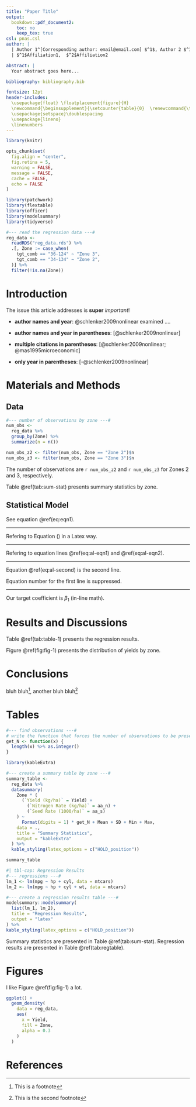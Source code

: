 ```yaml
---
title: "Paper Title"
output: 
  bookdown::pdf_document2:
    toc: no
    keep_tex: true
csl: pnas.csl
author: |
  | Author 1^[Corresponding author: email@email.com] $^1$, Author 2 $^1$, Author 3 $^2$
  | $^1$Affiliation1,  $^2$Affiliation2

abstract: |
  Your abstract goes here...

bibliography: bibliography.bib

fontsize: 12pt
header-includes: 
  \usepackage{float} \floatplacement{figure}{H} 
  \newcommand{\beginsupplement}{\setcounter{table}{0}  \renewcommand{\thetable}{S\arabic{table}} \setcounter{figure}{0} \renewcommand{\thefigure}{S\arabic{figure}}}
  \usepackage{setspace}\doublespacing
  \usepackage{lineno}
  \linenumbers
---
```


```r
library(knitr)

opts_chunk$set(
  fig.align = "center",
  fig.retina = 5,
  warning = FALSE,
  message = FALSE,
  cache = FALSE,
  echo = FALSE
)
```

```r
library(patchwork)
library(flextable)
library(officer)
library(modelsummary)
library(tidyverse)
```

```r
#--- read the regression data ---#
reg_data <-
  readRDS("reg_data.rds") %>%
  .[, Zone := case_when(
    tgt_comb == "36-124" ~ "Zone 3",
    tgt_comb == "34-134" ~ "Zone 2",
  )] %>%
  filter(!is.na(Zone))
```

# Introduction

The issue this article addresses is **super** *important*!

-   **author names and year**: @schlenker2009nonlinear examined ....

-   **author names and year in parentheses**: [@schlenker2009nonlinear]

-   **multiple citations in parentheses**: [@schlenker2009nonlinear; @mas1995microeconomic]

-   **only year in parentheses**: [-@schlenker2009nonlinear]

<!-- page break -->

\newpage

# Materials and Methods

## Data

```r
#--- number of observations by zone ---#
num_obs <-
  reg_data %>%
  group_by(Zone) %>%
  summarize(n = n())

num_obs_z2 <- filter(num_obs, Zone == "Zone 2")$n
num_obs_z3 <- filter(num_obs, Zone == "Zone 3")$n
```

The number of observations are `r num_obs_z2` and `r num_obs_z3` for Zones 2 and 3, respectively.

Table \@ref(tab:sum-stat) presents summary statistics by zone.

## Statistical Model

```{=tex}
\begin{equation}
y = \beta_0 + \beta_1 x + \varepsilon (\#eq:eqn1)
\end{equation}
```

See equation \@ref(eq:eqn1).

---

```{=tex}
\begin{equation}
y = \beta_0 + \beta_1 x + \varepsilon \label{eq-tex}
\end{equation}
```

Refering to Equation (\ref{eq-tex}) in a Latex way.

---

```{=tex}
\begin{align}
Y_z & = f_z(S) + g_z(N) + h_z(X,Y) + \varepsilon_z (\#eq:al-eqn1) \\
& = \sum_{i=1}^k \phi_k(S) + g_z(N) + h_z(X,Y) + \varepsilon_z (\#eq:al-eqn2)
\end{align}
```

Refering to equation lines \@ref(eq:al-eqn1) and \@ref(eq:al-eqn2).

---

```{=tex}
\begin{align}
Y_z & = f_z(S) + g_z(N) + h_z(X,Y) + \varepsilon_z \notag \\
& = \sum_{i=1}^k \phi_k(S) + g_z(N) + h_z(X,Y) + \varepsilon_z (\#eq:al-second)
\end{align}
```

Equation \@ref(eq:al-second) is the second line.

Equation number for the first line is suppressed.

---

Our target coefficient is $\beta_1$ (in-line math).

# Results and Discussions

Table \@ref(tab:table-1) presents the regression results.

Figure \@ref(fig:fig-1) presents the distribution of yields by zone.

# Conclusions

bluh bluh[^1], another bluh bluh[^2]

[^1]: This is a footnote

[^2]: This is the second footnote

\newpage

# Tables

```r

#--- find observations ---#
# write the function that forces the number of observations to be presented as integers
get_N <- function(x) {
  length(x) %>% as.integer()
}

library(kableExtra)

#--- create a summary table by zone ---#
summary_table <-
  reg_data %>%
  datasummary(
    Zone * (
      (`Yield (kg/ha)` = Yield) +
        (`Nitrogen Rate (kg/ha)` = aa_n) +
        (`Seed Rate (1000/ha)` = aa_s)
    ) ~
      Format(digits = 1) * get_N + Mean + SD + Min + Max,
    data = .,
    title = "Summary Statistics",
    output = "kableExtra"
  ) %>%
  kable_styling(latex_options = c("HOLD_position"))

summary_table
```


```r
#| tbl-cap: Regression Results
#--- regressions ---#
lm_1 <- lm(mpg ~ hp + cyl, data = mtcars)
lm_2 <- lm(mpg ~ hp + cyl + wt, data = mtcars)

#--- create a regression results table ---#
modelsummary::modelsummary(
  list(lm_1, lm_2),
  title = "Regression Results",
  output = "latex"
) %>%
kable_styling(latex_options = c("HOLD_position"))

```

Summary statistics are presented in Table \@ref(tab:sum-stat). Regression results are presented in Table \@ref(tab:regtable).

\newpage

# Figures

I like Figure \@ref(fig:fig-1) a lot.

```r
ggplot() +
  geom_density(
    data = reg_data,
    aes(
      x = Yield,
      fill = Zone,
      alpha = 0.3
    )
  )
```

# References
